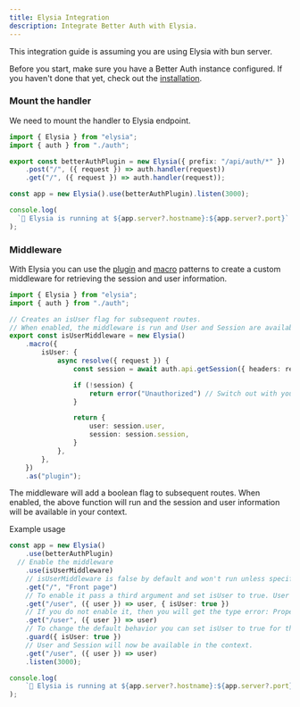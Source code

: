 ```yaml
---
title: Elysia Integration
description: Integrate Better Auth with Elysia.
---
```


This integration guide is assuming you are using Elysia with bun server.

Before you start, make sure you have a Better Auth instance configured. If you haven't done that yet, check out the [installation](/docs/installation).

### Mount the handler

We need to mount the handler to Elysia endpoint.

```ts
import { Elysia } from "elysia";
import { auth } from "./auth";

export const betterAuthPlugin = new Elysia({ prefix: "/api/auth/*" })
	.post("/", ({ request }) => auth.handler(request))
	.get("/", ({ request }) => auth.handler(request));

const app = new Elysia().use(betterAuthPlugin).listen(3000);

console.log(
  `🦊 Elysia is running at ${app.server?.hostname}:${app.server?.port}`
);
```

### Middleware

With Elysia you can use the [plugin](https://elysiajs.com/essential/plugin.html#plugin) and [macro](https://elysiajs.com/patterns/macro.html#macro) patterns to create a custom middleware for retrieving the session and user information.

```ts
import { Elysia } from "elysia";
import { auth } from "./auth";

// Creates an isUser flag for subsequent routes.
// When enabled, the middleware is run and User and Session are available in the subsequent context
export const isUserMiddleware = new Elysia()
	.macro({
		isUser: {
			async resolve({ request }) {
				const session = await auth.api.getSession({ headers: request.headers })

				if (!session) {
					return error("Unauthorized") // Switch out with your own error handling.
				}

				return {
					user: session.user,
					session: session.session,
				}
			},
		},
	})
	.as("plugin");

```

The middleware will add a boolean flag to subsequent routes. When enabled, the above function will run and the session and user information will be available in your context.  

Example usage

```ts
const app = new Elysia()
	.use(betterAuthPlugin)
  // Enable the middleware
	.use(isUserMiddleware)
	// isUserMiddleware is false by default and won't run unless specified.
	.get("/", "Front page")
	// To enable it pass a third argument and set isUser to true. User and Session will now be present in the context fully typed
	.get("/user", ({ user }) => user, { isUser: true })
	// If you do not enable it, then you will get the type error: Property 'user' does not exist
	.get("/user", ({ user }) => user)
	// To change the default behavior you can set isUser to true for the subsequent routes
	.guard({ isUser: true })
	// User and Session will now be available in the context.
	.get("/user", ({ user }) => user)
	.listen(3000);

console.log(
	`🦊 Elysia is running at ${app.server?.hostname}:${app.server?.port}`
);

```
